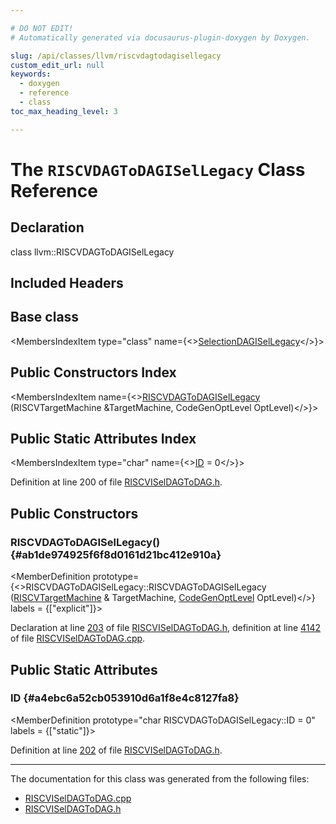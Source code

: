 ```yaml
---

# DO NOT EDIT!
# Automatically generated via docusaurus-plugin-doxygen by Doxygen.

slug: /api/classes/llvm/riscvdagtodagisellegacy
custom_edit_url: null
keywords:
  - doxygen
  - reference
  - class
toc_max_heading_level: 3

---
```





# The `RISCVDAGToDAGISelLegacy` Class Reference

<DoxygenPage pluginConfig={pluginConfig}>



## Declaration

<CodeBlock>class llvm::RISCVDAGToDAGISelLegacy</CodeBlock>

## Included Headers

<IncludesList>
<IncludesListItem
  filePath="Target/RISCV/RISCVISelDAGToDAG.h"
  permalink="/docs/api/files/lib/lib/target/lib/target/riscv/riscviseldagtodag-h"
  isLocal="true" />
</IncludesList>

## Base class

<MembersIndex>

<MembersIndexItem
  type="class"
  name={<><a href="/docs/api/classes/llvm/selectiondagisellegacy">SelectionDAGISelLegacy</a></>}>
</MembersIndexItem>

</MembersIndex>

## Public Constructors Index

<MembersIndex>

<MembersIndexItem
  name={<><a href="#ab1de974925f6f8d0161d21bc412e910a">RISCVDAGToDAGISelLegacy</a> (RISCVTargetMachine &amp;TargetMachine, CodeGenOptLevel OptLevel)</>}>
</MembersIndexItem>

</MembersIndex>

## Public Static Attributes Index

<MembersIndex>

<MembersIndexItem
  type="char"
  name={<><a href="#a4ebc6a52cb053910d6a1f8e4c8127fa8">ID</a> = 0</>}>
</MembersIndexItem>

</MembersIndex>


Definition at line 200 of file <a href="/docs/api/files/lib/lib/target/lib/target/riscv/riscviseldagtodag-h">RISCVISelDAGToDAG.h</a>.

<SectionDefinition>

## Public Constructors

### RISCVDAGToDAGISelLegacy() {#ab1de974925f6f8d0161d21bc412e910a}

<MemberDefinition
  prototype={<>RISCVDAGToDAGISelLegacy::RISCVDAGToDAGISelLegacy (<a href="/docs/api/classes/llvm/riscvtargetmachine">RISCVTargetMachine</a> &amp; TargetMachine, <a href="/docs/api/namespaces/llvm/#a8ec1bf8d7b792ca9fac56f8514db18d2">CodeGenOptLevel</a> OptLevel)</>}
  labels = {["explicit"]}>

Declaration at line <a href="/docs/api/files/lib/lib/target/lib/target/riscv/riscviseldagtodag-h/#l00203">203</a> of file <a href="/docs/api/files/lib/lib/target/lib/target/riscv/riscviseldagtodag-h">RISCVISelDAGToDAG.h</a>, definition at line <a href="/docs/api/files/lib/lib/target/lib/target/riscv/riscviseldagtodag-cpp/#l04142">4142</a> of file <a href="/docs/api/files/lib/lib/target/lib/target/riscv/riscviseldagtodag-cpp">RISCVISelDAGToDAG.cpp</a>.
</MemberDefinition>

</SectionDefinition>

<SectionDefinition>

## Public Static Attributes

### ID {#a4ebc6a52cb053910d6a1f8e4c8127fa8}

<MemberDefinition
  prototype="char RISCVDAGToDAGISelLegacy::ID = 0"
  labels = {["static"]}>

Definition at line <a href="/docs/api/files/lib/lib/target/lib/target/riscv/riscviseldagtodag-h/#l00202">202</a> of file <a href="/docs/api/files/lib/lib/target/lib/target/riscv/riscviseldagtodag-h">RISCVISelDAGToDAG.h</a>.
</MemberDefinition>

</SectionDefinition>

<hr/>

The documentation for this class was generated from the following files:

<ul>
<li><a href="/docs/api/files/lib/lib/target/lib/target/riscv/riscviseldagtodag-cpp">RISCVISelDAGToDAG.cpp</a></li>
<li><a href="/docs/api/files/lib/lib/target/lib/target/riscv/riscviseldagtodag-h">RISCVISelDAGToDAG.h</a></li>
</ul>

</DoxygenPage>
